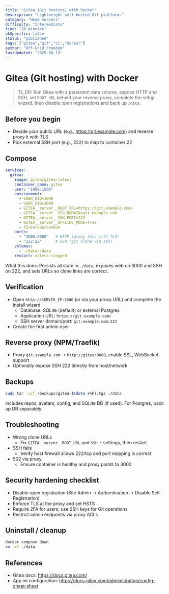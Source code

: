 ```yaml
---
title: "Gitea (Git hosting) with Docker"
description: "Lightweight self-hosted Git platform."
category: "Home Servers"
difficulty: "Intermediate"
time: "20 minutes"
ukSpecific: false
status: "published"
tags: ["gitea","git","ci","docker"]
author: "Off-Grid Freedom"
lastUpdated: "2025-08-13"
---
```


# Gitea (Git hosting) with Docker

> TL;DR: Run Gitea with a persistent data volume, expose HTTP and SSH, set `ROOT_URL` behind your reverse proxy, complete the setup wizard, then disable open registrations and back up `/data`.

## Before you begin
- Decide your public URL (e.g., https://git.example.com) and reverse proxy it with TLS
- Pick external SSH port (e.g., 222) to map to container 22

## Compose

```yaml
services:
  gitea:
    image: gitea/gitea:latest
    container_name: gitea
    user: "1000:1000"
    environment:
      - USER_UID=1000
      - USER_GID=1000
      - GITEA__server__ROOT_URL=https://git.example.com/
      - GITEA__server__SSH_DOMAIN=git.example.com
      - GITEA__server__SSH_PORT=222
      - GITEA__server__OFFLINE_MODE=true
      - TZ=Europe/London
    ports:
      - "3000:3000"   # HTTP (proxy this with TLS)
      - "222:22"      # SSH (git clone via ssh)
    volumes:
      - ./data:/data
    restart: unless-stopped
```

What this does: Persists all state in `./data`, exposes web on 3000 and SSH on 222, and sets URLs so clone links are correct.

## Verification
- Open `http://SERVER_IP:3000` (or via your proxy URL) and complete the install wizard
  - Database: SQLite (default) or external Postgres
  - Application URL: `https://git.example.com/`
  - SSH server domain/port: `git.example.com:222`
- Create the first admin user

## Reverse proxy (NPM/Traefik)
- Proxy `git.example.com` → `http://gitea:3000`, enable SSL, WebSocket support
- Optionally expose SSH 222 directly from host/network

## Backups
```bash
sudo tar -czf /backups/gitea-$(date +%F).tgz ./data
```
Includes repos, avatars, config, and SQLite DB (if used). For Postgres, back up DB separately.

## Troubleshooting
- Wrong clone URLs
  - Fix `GITEA__server__ROOT_URL` and `SSH_*` settings, then restart
- SSH fails
  - Verify host firewall allows 222/tcp and port mapping is correct
- 502 via proxy
  - Ensure container is healthy and proxy points to 3000

## Security hardening checklist
- Disable open registration (Site Admin → Authentication → Disable Self-Registration)
- Enforce TLS at the proxy and set HSTS
- Require 2FA for users; use SSH keys for Git operations
- Restrict admin endpoints via proxy ACLs

## Uninstall / cleanup
```bash
docker compose down
rm -rf ./data
```

## References
- Gitea docs: https://docs.gitea.com/
- App.ini configuration: https://docs.gitea.com/administration/config-cheat-sheet
